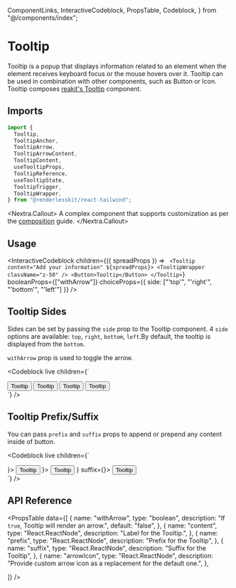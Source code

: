   ComponentLinks,
  InteractiveCodeblock,
  PropsTable,
  Codeblock,
} from "@/components/index";

# Tooltip

Tooltip is a popup that displays information related to an element when the
element receives keyboard focus or the mouse hovers over it. Tooltip can be used
in combination with other components, such as Button or Icon. Tooltip composes
[reakit's Tooltip](https://reakit.io/docs/tooltip/) component.

<ComponentLinks github="tooltip" theme="tooltip" story="popups-tooltip" />

## Imports

```js
import {
  Tooltip,
  TooltipAnchor,
  TooltipArrow,
  TooltipArrowContent,
  TooltipContent,
  useTooltipProps,
  TooltipReference,
  useTooltipState,
  TooltipTrigger,
  TooltipWrapper,
} from "@renderlesskit/react-tailwind";
```

<Nextra.Callout>
  A complex component that supports customization as per the
  [composition](/docs/composition) guide.
</Nextra.Callout>

## Usage

<InteractiveCodeblock
  children={({ spreadProps }) => `
  <Tooltip content="Add your information" ${spreadProps}>
    <TooltipWrapper className="z-50" />
    <Button>Tooltip</Button>
  </Tooltip>`}
  booleanProps={["withArrow"]}
  choiceProps={{ side: ["'top'", "'right'", "'bottom'", "'left'"] }}
/>

## Tooltip Sides

Sides can be set by passing the `side` prop to the Tooltip component. 4 `side`
options are available: `top`, `right`, `bottom`, `left`.By default, the tooltip
is displayed from the `bottom`.

`withArrow` prop is used to toggle the arrow.

<Codeblock
  live
  children={`
<div className="inline-flex flex-row space-x-2">
  <Tooltip content="Add your information" side="top">
    <TooltipWrapper className="z-50" />
    <Button>Tooltip</Button>
  </Tooltip>
  <Tooltip content="Add your information" side="bottom">
    <TooltipWrapper className="z-50" />
    <Button>Tooltip</Button>
  </Tooltip>
  <Tooltip content="Add your information" side="left">
    <TooltipWrapper className="z-50" />
    <Button>Tooltip</Button>
  </Tooltip>
  <Tooltip content="Add your information" side="right">
    <TooltipWrapper className="z-50" />
    <Button>Tooltip</Button>
  </Tooltip>
</div>
`}
/>

## Tooltip Prefix/Suffix

You can pass `prefix` and `suffix` props to append or prepend any content inside
of button.

<Codeblock
  live
  children={`
<div className="inline-flex flex-row space-x-2">
  <Tooltip content="Add your information" prefix={<SlotIcon />}>
    <TooltipWrapper className="z-50" />
    <Button>Tooltip</Button>
  </Tooltip>
  <Tooltip content="Add your information" suffix={<SlotIcon />}>
    <TooltipWrapper className="z-50" />
    <Button>Tooltip</Button>
  </Tooltip>
  <Tooltip content="Add your information" prefix={<SlotIcon />} suffix={<SlotIcon />}>
    <TooltipWrapper className="z-50" />
    <Button>Tooltip</Button>
  </Tooltip>
</div>
`}
/>

## API Reference

<PropsTable
  data={[
    {
      name: "withArrow",
      type: "boolean",
      description: "If `true`, Tooltip will render an arrow.",
      default: "false",
    },
    {
      name: "content",
      type: "React.ReactNode",
      description: "Label for the Tooltip.",
    },
    {
      name: "prefix",
      type: "React.ReactNode",
      description: "Prefix for the Tooltip",
    },
    {
      name: "suffix",
      type: "React.ReactNode",
      description: "Suffix for the Tooltip",
    },
    {
      name: "arrowIcon",
      type: "React.ReactNode",
      description: "Provide custom arrow icon as a replacement for the default one.",
    },

]} />
